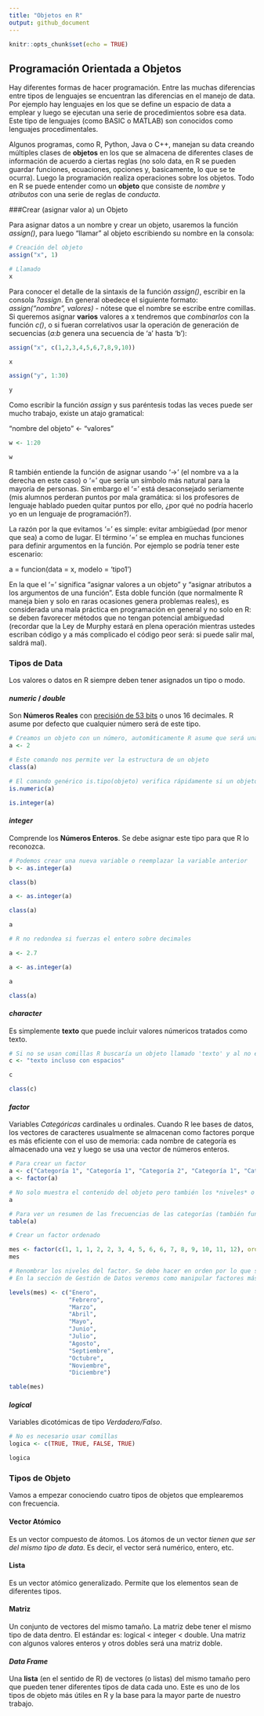 ```yaml
---
title: "Objetos en R"
output: github_document
---
```


```r
knitr::opts_chunk$set(echo = TRUE)
```

## Programación Orientada a Objetos

Hay diferentes formas de hacer programación. Entre las muchas diferencias entre tipos de lenguajes se encuentran las diferencias en el manejo de data. Por ejemplo hay lenguajes en los que se define un espacio de data a emplear y luego se ejecutan una serie de procedimientos sobre esa data. Este tipo de lenguajes (como BASIC o MATLAB) son conocidos como lenguajes procedimentales. 

Algunos programas, como R, Python, Java o C++, manejan su data creando múltiples clases de **objetos** en los que se almacena de diferentes clases de información de acuerdo a ciertas reglas (no solo data, en R se pueden guardar funciones, ecuaciones, opciones y, basicamente, lo que se te ocurra). Luego la programación realiza operaciones sobre los objetos. Todo en R se puede entender como un **objeto** que consiste de *nombre* y *atributos* con una serie de reglas de *conducta*. 

###Crear (asignar valor a) un Objeto

Para asignar datos a un nombre y crear un objeto, usaremos la función *assign()*, para luego "llamar" al objeto escribiendo su nombre en la consola:

```r
# Creación del objeto
assign("x", 1)

# Llamado
x

```

Para conocer el detalle de la sintaxis de la función *assign()*, escribir en la consola *?assign*. En general obedece el siguiente formato: *assign("nombre", valores)* - nótese que el nombre se escribe entre comillas. Si queremos asignar **varios** valores a x tendremos que *combinarlos* con la función *c()*, o si fueran correlativos usar la operación de generación de secuencias (*a:b* genera una secuencia de 'a' hasta 'b'):


```r

assign("x", c(1,2,3,4,5,6,7,8,9,10))

x

assign("y", 1:30)

y

```

Como escribir la función *assign* y sus paréntesis todas las veces puede ser mucho trabajo, existe un atajo gramatical:

"nombre del objeto" <- "valores"

```r

w <- 1:20

w

```

R también entiende la función de asignar usando '->' (el nombre va a la derecha en este caso) o '=' que sería un símbolo más natural para la mayoría de personas. Sin embargo el '=' está desaconsejado seriamente (mis alumnos perderan puntos por mala gramática: si los profesores de lenguaje hablado pueden quitar puntos por ello, ¿por qué no podría hacerlo yo en un lenguaje de programación?). 

La razón por la que evitamos '=' es simple: evitar ambigüedad (por menor que sea) a como de lugar. El término '=' se emplea en muchas funciones para definir argumentos en la función. Por ejemplo se podría tener este escenario:

a = funcion(data = x, modelo = 'tipo1')

En la que el '=' significa "asignar valores a un objeto" y "asignar atributos a los argumentos de una función". Esta doble función (que normalmente R maneja bien y solo en raras ocasiones genera problemas reales), es considerada una mala práctica en programación en general y no solo en R: se deben favorecer métodos que no tengan potencial ambiguedad (recordar que la Ley de Murphy estará en plena operación mientras ustedes escriban código y a más complicado el código peor será: si puede salir mal, saldrá mal).

### Tipos de Data

Los valores o datos en R siempre deben tener asignados un tipo o modo. 

#### *numeric* / *double*

Son **Números Reales** con [precisión de 53 bits](https://en.wikipedia.org/wiki/Double-precision_floating-point_format) o unos 16 decimales. R asume por defecto que cualquier número será de este tipo.

```r

# Creamos un objeto con un número, automáticamente R asume que será una variable contínua
a <- 2

# Este comando nos permite ver la estructura de un objeto
class(a)

# El comando genérico is.tipo(objeto) verifica rápidamente si un objeto es de cierto tipo
is.numeric(a)

is.integer(a)

```

#### *integer*

Comprende los **Números Enteros**. Se debe asignar este tipo para que R lo reconozca.

```r
# Podemos crear una nueva variable o reemplazar la variable anterior
b <- as.integer(a)

class(b)

a <- as.integer(a)

class(a)

a

# R no redondea si fuerzas el entero sobre decimales

a <- 2.7

a <- as.integer(a)

a

class(a)


```


#### *character*

Es simplemente **texto** que puede incluir valores númericos tratados como texto.


```r

# Si no se usan comillas R buscaría un objeto llamado 'texto' y al no encontrarlo daría un error
c <- "texto incluso con espacios"

c

class(c)

```

#### *factor*

Variables *Categóricas* cardinales u ordinales. Cuando R lee bases de datos, los vectores de caracteres usualmente se almacenan como factores porque es más eficiente con el uso de memoria: cada nombre de categoría es almacenado una vez y luego se usa una vector de números enteros.

```r

# Para crear un factor
a <- c("Categoría 1", "Categoría 1", "Categoría 2", "Categoría 1", "Categoría 2", "Categoría 1")
a <- factor(a)

# No solo muestra el contenido del objeto pero también los *niveles* o *categorías* del factor
a

# Para ver un resumen de las frecuencias de las categorías (también funciona con variables lógicas)
table(a)

# Crear un factor ordenado

mes <- factor(c(1, 1, 1, 2, 2, 3, 4, 5, 6, 6, 7, 8, 9, 10, 11, 12), ordered = TRUE)
mes

# Renombrar los niveles del factor. Se debe hacer en orden por lo que se desaconseja hacer por separado. 
# En la sección de Gestión de Datos veremos como manipular factores más a fondo.

levels(mes) <- c("Enero",
                 "Febrero",
                 "Marzo",
                 "Abril",
                 "Mayo",
                 "Junio",
                 "Julio",
                 "Agosto",
                 "Septiembre",
                 "Octubre",
                 "Noviembre",
                 "Diciembre")

table(mes)

```

#### *logical*

Variables dicotómicas de tipo *Verdadero/Falso*.

```r

# No es necesario usar comillas
logica <- c(TRUE, TRUE, FALSE, TRUE)

logica

```

### Tipos de Objeto

Vamos a empezar conociendo cuatro tipos de objetos que emplearemos con frecuencia.

#### Vector Atómico
Es un vector compuesto de átomos. Los átomos de un vector *tienen que ser del mismo tipo de data*. Es decir, el vector será numérico, entero, etc.

#### Lista
Es un vector atómico generalizado. Permite que los elementos sean de diferentes tipos.

#### Matriz
Un conjunto de vectores del mismo tamaño. La matriz debe tener el mismo tipo de data dentro. El estándar es: logical < integer < double. Una matriz con algunos valores enteros y otros dobles será una matriz doble.

#### *Data Frame*
Una **lista** (en el sentido de R) de vectores (o listas) del mismo tamaño pero que pueden tener diferentes tipos de data cada uno. Este es uno de los tipos de objeto más útiles en R y la base para la mayor parte de nuestro trabajo.